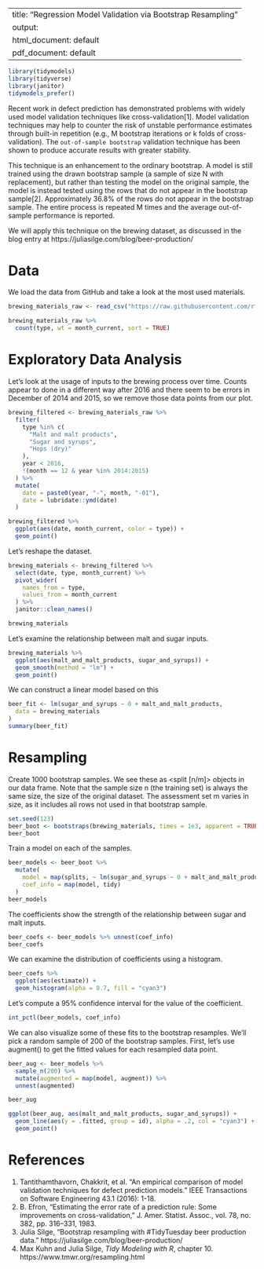 
---
title: "Regression Model Validation via Bootstrap Resampling"
output:
  html_document: default
  pdf_document: default
---

```r
library(tidymodels)
library(tidyverse)
library(janitor)
tidymodels_prefer()
```

Recent work in defect prediction has demonstrated problems with widely used model validation techniques like cross-validation[1]. Model validation techniques may help to counter the risk of unstable performance estimates through built-in repetition (e.g., M bootstrap iterations or k folds of cross-validation). The `out-of-sample bootstrap` validation technique has been shown to produce accurate results with greater stability.

This technique is an enhancement to the ordinary bootstrap. A model is still trained using the drawn bootstrap sample (a sample of size N with replacement), but rather than testing the model on the original sample, the model is instead tested using the rows that do not appear in the bootstrap sample[2]. Approximately 36.8% of the rows do not appear in the bootstrap sample. The entire process is repeated M times and the average out-of-sample performance is reported.

We will apply this technique on the brewing dataset, as discussed in the blog entry at https://juliasilge.com/blog/beer-production/

# Data

We load the data from GitHub and take a look at the most used materials.
```r
brewing_materials_raw <- read_csv("https://raw.githubusercontent.com/rfordatascience/tidytuesday/master/data/2020/2020-03-31/brewing_materials.csv")
```

```r
brewing_materials_raw %>%
  count(type, wt = month_current, sort = TRUE)
```

# Exploratory Data Analysis

Let's look at the usage of inputs to the brewing process over time. Counts appear to done in a different way after 2016 and there seem to be errors in December of 2014 and 2015, so we remove those data points from our plot.
```r
brewing_filtered <- brewing_materials_raw %>%
  filter(
    type %in% c(
      "Malt and malt products",
      "Sugar and syrups",
      "Hops (dry)"
    ),
    year < 2016,
    !(month == 12 & year %in% 2014:2015)
  ) %>%
  mutate(
    date = paste0(year, "-", month, "-01"),
    date = lubridate::ymd(date)
  )

brewing_filtered %>%
  ggplot(aes(date, month_current, color = type)) +
  geom_point()
```

Let's reshape the dataset.
```r
brewing_materials <- brewing_filtered %>%
  select(date, type, month_current) %>%
  pivot_wider(
    names_from = type,
    values_from = month_current
  ) %>%
  janitor::clean_names()

brewing_materials
```

Let's examine the relationship between malt and sugar inputs.
```r
brewing_materials %>%
  ggplot(aes(malt_and_malt_products, sugar_and_syrups)) +
  geom_smooth(method = "lm") +
  geom_point()
```

We can construct a linear model based on this
```r
beer_fit <- lm(sugar_and_syrups ~ 0 + malt_and_malt_products,
  data = brewing_materials
)
summary(beer_fit)
```

# Resampling

Create 1000 bootstrap samples. We see these as <split [n/m]> objects in our data frame. Note that the sample size n (the training set) is always the same size, the size of the original dataset. The assessment set m varies in size, as it includes all rows not used in that bootstrap sample.
```r
set.seed(123)
beer_boot <- bootstraps(brewing_materials, times = 1e3, apparent = TRUE)
beer_boot
```

Train a model on each of the samples.
```r
beer_models <- beer_boot %>%
  mutate(
    model = map(splits, ~ lm(sugar_and_syrups ~ 0 + malt_and_malt_products, data = .)),
    coef_info = map(model, tidy)
  )
beer_models
```

The coefficients show the strength of the relationship between sugar and malt inputs.
```r
beer_coefs <- beer_models %>% unnest(coef_info)
beer_coefs
```

We can examine the distribution of coefficients using a histogram.
```r
beer_coefs %>%
  ggplot(aes(estimate)) +
  geom_histogram(alpha = 0.7, fill = "cyan3")
```

Let's compute a 95% confidence interval for the value of the coefficient.
```r
int_pctl(beer_models, coef_info)
```

We can also visualize some of these fits to the bootstrap resamples. We'll pick a random sample of 200 of the bootstrap samples. First, let’s use augment() to get the fitted values for each resampled data point.
```r
beer_aug <- beer_models %>%
  sample_n(200) %>%
  mutate(augmented = map(model, augment)) %>%
  unnest(augmented)

beer_aug
```

```r
ggplot(beer_aug, aes(malt_and_malt_products, sugar_and_syrups)) +
  geom_line(aes(y = .fitted, group = id), alpha = .2, col = "cyan3") +
  geom_point()
```

# References

  1. Tantithamthavorn, Chakkrit, et al. "An empirical comparison of model validation techniques for defect prediction models." IEEE Transactions on Software Engineering 43.1 (2016): 1-18.
  2. B. Efron, "Estimating the error rate of a prediction rule: Some improvements on cross-validation," J. Amer. Statist. Assoc., vol. 78, no. 382, pp. 316–331, 1983.
  3. Julia Silge, "Bootstrap resampling with #TidyTuesday beer production data." https://juliasilge.com/blog/beer-production/
  4. Max Kuhn and Julia Silge, _Tidy Modeling with R_, chapter 10. https://www.tmwr.org/resampling.html
